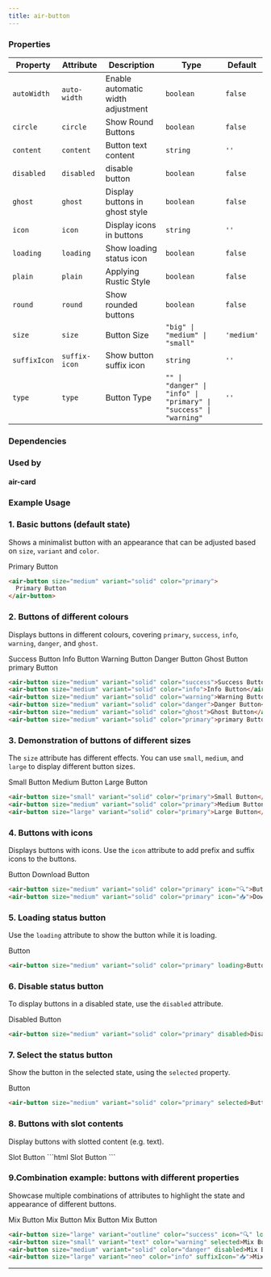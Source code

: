 ```yaml
---
title: air-button
---
```


<!-- truncate -->



### Properties

| Property     | Attribute     | Description                            | Type                                                              | Default    |
| ------------ | ------------- | -------------------------------------- | ----------------------------------------------------------------- | ---------- |
| `autoWidth`  | `auto-width`  | Enable automatic width adjustment                       | `boolean`                                                         | `false`    |
| `circle`     | `circle`      | Show Round Buttons                           | `boolean`                                                         | `false`    |
| `content`    | `content`     | Button text content                           | `string`                                                          | `''`       |
| `disabled`   | `disabled`    | disable button                               | `boolean`                                                         | `false`    |
| `ghost`      | `ghost`       | Display buttons in ghost style                     | `boolean`                                                         | `false`    |
| `icon`       | `icon`        | Display icons in buttons                       | `string`                                                          | `''`       |
| `loading`    | `loading`     | Show loading status icon                       | `boolean`                                                         | `false`    |
| `plain`      | `plain`       | Applying Rustic Style                           | `boolean`                                                         | `false`    |
| `round`      | `round`       | Show rounded buttons                           | `boolean`                                                         | `false`    |
| `size`       | `size`        | Button Size                               | `"big" \| "medium" \| "small"`                                    | `'medium'` |
| `suffixIcon` | `suffix-icon` | Show button suffix icon                       | `string`                                                          | `''`       |
| `type`       | `type`        | Button Type                               | `"" \| "danger" \| "info" \| "primary" \| "success" \| "warning"` | `''`       |

### Dependencies

### Used by

#### air-card

### Example Usage

### 1.  Basic buttons (default state)


Shows a minimalist button with an appearance that can be adjusted based on `size`, `variant` and `color`.


<AirButton size="medium" variant="solid" color="primary">Primary Button</AirButton>
```html
<air-button size="medium" variant="solid" color="primary">
  Primary Button
</air-button>
```

### 2. Buttons of different colours

Displays buttons in different colours, covering `primary`, `success`, `info`, `warning`, `danger`, and `ghost`.

<AirButton size="medium" variant="solid" color="success">Success Button</AirButton>
<AirButton size="medium" variant="solid" color="info">Info Button</AirButton>
<AirButton size="medium" variant="solid" color="warning">Warning Button</AirButton>
<AirButton size="medium" variant="solid" color="danger">Danger Button</AirButton>
<AirButton size="medium" variant="solid" color="ghost">Ghost Button</AirButton>
<AirButton size="medium" variant="solid" color="primary">primary Button</AirButton>
```html
<air-button size="medium" variant="solid" color="success">Success Button</air-button>
<air-button size="medium" variant="solid" color="info">Info Button</air-button>
<air-button size="medium" variant="solid" color="warning">Warning Button</air-button>
<air-button size="medium" variant="solid" color="danger">Danger Button</air-button>
<air-button size="medium" variant="solid" color="ghost">Ghost Button</air-button>
<air-button size="medium" variant="solid" color="primary">primary Button</air-button>
```

### 3. Demonstration of buttons of different sizes 
The `size` attribute has different effects. You can use `small`, `medium`, and `large` to display different button sizes.

<AirButton size="small" variant="solid" color="primary">Small Button</AirButton>
<AirButton size="medium" variant="solid" color="primary">Medium Button</AirButton>
<AirButton size="large" variant="solid" color="primary">Large Button</AirButton>
```html
<air-button size="small" variant="solid" color="primary">Small Button</air-button>
<air-button size="medium" variant="solid" color="primary">Medium Button</air-button>
<air-button size="large" variant="solid" color="primary">Large Button</air-button>
```

### 4. Buttons with icons
Displays buttons with icons. Use the `icon` attribute to add prefix and suffix icons to the buttons.

<AirButton size="medium" variant="solid" color="primary" icon="🔍">Button</AirButton>
<AirButton size="medium" variant="solid" color="primary" icon="📥">Download Button</AirButton>
```html
<air-button size="medium" variant="solid" color="primary" icon="🔍">Button</air-button>
<air-button size="medium" variant="solid" color="primary" icon="📥">Download Button</air-button>
```

### 5. Loading status button
Use the `loading` attribute to show the button while it is loading.

<AirButton size="medium" variant="solid" color="primary" loading>Button</AirButton>
```html
<air-button size="medium" variant="solid" color="primary" loading>Button</air-button>
```

### 6. Disable status button
To display buttons in a disabled state, use the `disabled` attribute.

<AirButton size="medium" variant="solid" color="primary" disabled>Disabled Button</AirButton>
```html
<air-button size="medium" variant="solid" color="primary" disabled>Disabled Button</air-button>
```

### 7. Select the status button
Show the button in the selected state, using the `selected` property.

<AirButton size="medium" variant="solid" color="primary" selected>Button</AirButton>
```html
<air-button size="medium" variant="solid" color="primary" selected>Button</air-button>
```

### 8. Buttons with slot contents
Display buttons with slotted content (e.g. text).

<AirButton size="medium" variant="solid" color="primary">
  <span>Slot Button</span>
</AirButton>
```html
<air-button size="medium" variant="solid" color="primary">
  <span>Slot Button</span>
</air-button>
```

### 9.Combination example: buttons with different properties
Showcase multiple combinations of attributes to highlight the state and appearance of different buttons.

<AirButton size="large" variant="outline" color="success" icon="🔍" loading>Mix Button</AirButton>
<AirButton size="small" variant="text" color="warning" selected>Mix Button</AirButton>
<AirButton size="medium" variant="solid" color="danger" disabled>Mix Button</AirButton>
<AirButton size="large" variant="neo" color="info" suffixIcon="📥">Mix Button</AirButton>
```html
<air-button size="large" variant="outline" color="success" icon="🔍" loading>Mix Button</air-button>
<air-button size="small" variant="text" color="warning" selected>Mix Button</air-button>
<air-button size="medium" variant="solid" color="danger" disabled>Mix Button</air-button>
<air-button size="large" variant="neo" color="info" suffixIcon="📥">Mix Button</air-button>
```

---